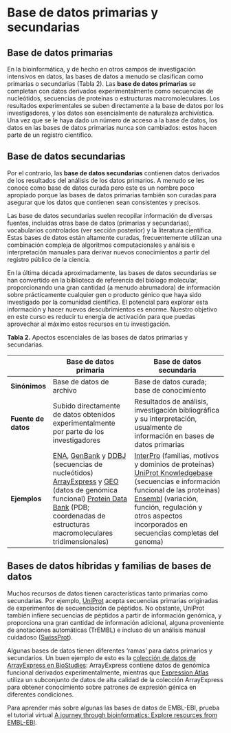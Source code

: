 # Base de datos primarias y secundarias

## Base de datos primarias 

En la bioinformática, y de hecho en otros campos de investigación intensivos
en datos, las bases de datos a menudo se clasifican como primarias o
secundarias (Tabla 2). Las **base de datos primarias** se completan con
datos derivados experimentalmente  como secuencias de nucleótidos,
secuencias de proteínas o estructuras macromoleculares. Los resultados
experimentales se suben directamente a la base de datos por los
investigadores, y los datos son esencialmente de naturaleza archivística.
Una vez que se le haya dado un número de acceso a la base de datos, los
datos en las bases de datos primarias nunca son cambiados: estos hacen parte
de un registro científico.

## Base de datos secundarias 

Por el contrario, las **base de datos secundarias** contienen datos derivados
de los resultados del análisis de los datos primarios. A menudo se les
conoce como base de datos curada pero este es un nombre poco apropiado
porque las bases de datos primarias también son curadas para asegurar que
los datos que contienen sean consistentes y precisos.

Las base de datos secundarias suelen recopilar información de diversas
fuentes, incluidas otras base de datos (primarias y secundarias),
vocabularios controlados (ver sección posterior) y la literatura científica.
Estas bases de datos están altamente curadas, frecuentemente utilizan una
combinación compleja de algoritmos computacionales y análisis e
interpretación manuales para derivar nuevos conocimientos a partir del
registro público de la ciencia.

En la última década aproximadamente, las bases de datos secundarias se han
convertido en la biblioteca de referencia del biólogo molecular,
proporcionando una gran cantidad  (a menudo abrumadora)  de información
sobre prácticamente cualquier gen o producto génico que haya sido
investigado por la comunidad científica. El potencial para explorar esta
información y hacer nuevos descubrimientos es enorme. Nuestro objetivo en
este curso es reducir tu energía de activación para que puedas aprovechar al
máximo estos recursos en tu investigación.

**Tabla 2.** Apectos escenciales de las bases de datos primarias y secundarias.

|  | Base de datos primaria | Base de datos secundaria |
| --- | ------------------- | ------------------------ |
| **Sinónimos** | 	Base de datos de archivo | Base de datos curada; base de conocimiento |
| **Fuente de datos** | Subido directamente de datos obtenidos experimentalmente por parte de los investigadores | Resultados de análisis, investigación bibliográfica y su interpretación, usualmente de información en bases de datos primarias |
| **Ejemplos** | [ENA](https://www.ebi.ac.uk/ena/browser/home), [GenBank](https://www.ncbi.nlm.nih.gov/genbank/) y [DDBJ](https://www.ddbj.nig.ac.jp/index-e.html) (secuencias de nucleótidos) [ArrayExpress](https://www.ebi.ac.uk/biostudies/arrayexpress) y [GEO](https://www.ncbi.nlm.nih.gov/geo/) (datos de genómica funcional) [Protein Data Bank](https://www.ebi.ac.uk/pdbe/) (PDB; coordenadas de estructuras macromoleculares tridimensionales) | [InterPro](https://www.ebi.ac.uk/interpro/) (familias, motivos y dominios de proteínas) [UniProt Knowledgebase](https://www.uniprot.org/help/uniprotkb) (secuencias e información funcional de las proteínas) [Ensembl](https://www.ensembl.org/index.html) (variación, función, regulación y otros aspectos incorporados en secuencias completas del genoma) |

## Bases de datos híbridas y familias de bases de datos

Muchos recursos de datos tienen características tanto primarias como
secundarias. Por ejemplo, [UniProt](https://www.uniprot.org/) acepta
secuencias primarias originadas de experimentos de secuenciación de
péptidos. No obstante, UniProt también infiere secuencias de péptidos a
partir de información genómica, y proporciona una gran cantidad de
información adicional, alguna proveniente de anotaciones automáticas
(TrEMBL) e incluso de un análisis manual cuidadoso
([SwissProt](https://www.expasy.org/resources/uniprotkb-swiss-prot)).

Algunas bases de datos tienen diferentes 'ramas' para datos primarios y
secundarios. Un buen ejemplo de esto es la [colección de datos de
ArrayExpress en BioStudies](https://www.ebi.ac.uk/biostudies/arrayexpress):
ArrayExpress contiene datos de genómica funcional derivados
experimentalmente, mientras que [Expression
Atlas](https://www.ebi.ac.uk/gxa/home) utiliza un subconjunto de datos de
alta calidad de la colección ArrayExpress para obtener conocimiento sobre
patrones de expresión génica en diferentes condiciones.

Para aprender más sobre algunas las bases de datos de EMBL-EBI, prueba el
tutorial virtual [A journey through bioinformatics: Explore resources from
EMBL-EBI](https://www.ebi.ac.uk/training/online/courses/a-journey-through-bioinformatics/).
